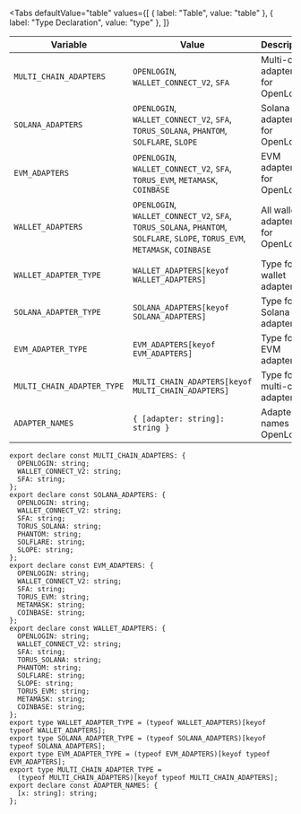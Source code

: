 
<Tabs
  defaultValue="table"
  values={[
    { label: "Table", value: "table" },
    { label: "Type Declaration", value: "type" },
  ]}
>

<TabItem value="table">

| Variable                   | Value                                                                                                                        | Description                         |
| -------------------------- | ---------------------------------------------------------------------------------------------------------------------------- | ----------------------------------- |
| `MULTI_CHAIN_ADAPTERS`     | `OPENLOGIN`, `WALLET_CONNECT_V2`, `SFA`                                                                                      | Multi-chain adapters for OpenLogin. |
| `SOLANA_ADAPTERS`          | `OPENLOGIN`, `WALLET_CONNECT_V2`, `SFA`, `TORUS_SOLANA`, `PHANTOM`, `SOLFLARE`, `SLOPE`                                      | Solana adapters for OpenLogin.      |
| `EVM_ADAPTERS`             | `OPENLOGIN`, `WALLET_CONNECT_V2`, `SFA`, `TORUS_EVM`, `METAMASK`, `COINBASE`                                                 | EVM adapters for OpenLogin.         |
| `WALLET_ADAPTERS`          | `OPENLOGIN`, `WALLET_CONNECT_V2`, `SFA`, `TORUS_SOLANA`, `PHANTOM`, `SOLFLARE`, `SLOPE`, `TORUS_EVM`, `METAMASK`, `COINBASE` | All wallet adapters for OpenLogin.  |
| `WALLET_ADAPTER_TYPE`      | `WALLET_ADAPTERS[keyof WALLET_ADAPTERS]`                                                                                     | Type for wallet adapters.           |
| `SOLANA_ADAPTER_TYPE`      | `SOLANA_ADAPTERS[keyof SOLANA_ADAPTERS]`                                                                                     | Type for Solana adapters.           |
| `EVM_ADAPTER_TYPE`         | `EVM_ADAPTERS[keyof EVM_ADAPTERS]`                                                                                           | Type for EVM adapters.              |
| `MULTI_CHAIN_ADAPTER_TYPE` | `MULTI_CHAIN_ADAPTERS[keyof MULTI_CHAIN_ADAPTERS]`                                                                           | Type for multi-chain adapters.      |
| `ADAPTER_NAMES`            | `{ [adapter: string]: string }`                                                                                              | Adapter names for OpenLogin.        |

</TabItem>

<TabItem value="type">

```tsx
export declare const MULTI_CHAIN_ADAPTERS: {
  OPENLOGIN: string;
  WALLET_CONNECT_V2: string;
  SFA: string;
};
export declare const SOLANA_ADAPTERS: {
  OPENLOGIN: string;
  WALLET_CONNECT_V2: string;
  SFA: string;
  TORUS_SOLANA: string;
  PHANTOM: string;
  SOLFLARE: string;
  SLOPE: string;
};
export declare const EVM_ADAPTERS: {
  OPENLOGIN: string;
  WALLET_CONNECT_V2: string;
  SFA: string;
  TORUS_EVM: string;
  METAMASK: string;
  COINBASE: string;
};
export declare const WALLET_ADAPTERS: {
  OPENLOGIN: string;
  WALLET_CONNECT_V2: string;
  SFA: string;
  TORUS_SOLANA: string;
  PHANTOM: string;
  SOLFLARE: string;
  SLOPE: string;
  TORUS_EVM: string;
  METAMASK: string;
  COINBASE: string;
};
export type WALLET_ADAPTER_TYPE = (typeof WALLET_ADAPTERS)[keyof typeof WALLET_ADAPTERS];
export type SOLANA_ADAPTER_TYPE = (typeof SOLANA_ADAPTERS)[keyof typeof SOLANA_ADAPTERS];
export type EVM_ADAPTER_TYPE = (typeof EVM_ADAPTERS)[keyof typeof EVM_ADAPTERS];
export type MULTI_CHAIN_ADAPTER_TYPE =
  (typeof MULTI_CHAIN_ADAPTERS)[keyof typeof MULTI_CHAIN_ADAPTERS];
export declare const ADAPTER_NAMES: {
  [x: string]: string;
};
```

</TabItem>

</Tabs>
